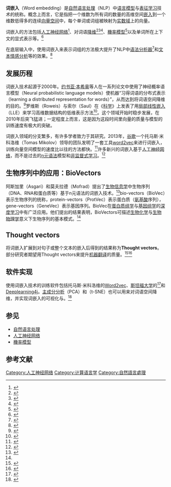 {{机器学习导航栏}}

'''词嵌入'''（Word embedding）是[[自然语言处理|自然语言处理]]（NLP）中[[語言模型|语言模型]]与[[表征学习|表征学习]]技术的统称。概念上而言，它是指把一个维数为所有词的数量的高维空间[[嵌入_(数学)|嵌入]]到一个维数低得多的连续[[向量空间|向量空间]]中，每个单词或词组被映射为[[实数|实数]][[数域|域]]上的向量。

词嵌入的方法包括[[人工神经网络|人工神经网络]]<ref>{{Cite arXiv|title=Distributed Representations of Words and Phrases and their Compositionality|last1=Mikolov|last2=Sutskever|last3=Chen|last4=Corrado|last5=Dean|first1=Tomas|first2=Ilya|first3=Kai|first4=Greg|first5=Jeffrey|year=2013|eprint=1310.4546|class=cs.CL}}</ref>、对词语{{Link-en|同现矩阵|co-occurrence matrix}}[[降维|降维]]<ref>{{Cite arXiv|title=Word Emdeddings through Hellinger PCA|last1=Lebret|last2=Collobert|first1=Rémi|first2=Ronan|year=2013|eprint=1312.5542|class=cs.CL}}</ref><ref>{{Cite conference |url=http://papers.nips.cc/paper/5477-neural-word-embedding-as-implicit-matrix-factorization.pdf |title=Neural Word Embedding as Implicit Matrix Factorization |last=Levy |first=Omer |conference=NIPS |year=2014 |last2=Goldberg |first2=Yoav |access-date=2016-12-28 |archive-date=2016-11-14 |archive-url=https://web.archive.org/web/20161114071800/http://papers.nips.cc/paper/5477-neural-word-embedding-as-implicit-matrix-factorization.pdf/ |dead-url=no }}</ref><ref>{{Cite conference |url=http://ijcai.org/papers15/Papers/IJCAI15-513.pdf |title=Word Embedding Revisited: A New Representation Learning and Explicit Matrix Factorization Perspective |last=Li |first=Yitan |conference=Int'l J. Conf. on Artificial Intelligence (IJCAI) |year=2015 |last2=Xu |first2=Linli |access-date=2016-12-28 |archive-date=2015-09-06 |archive-url=https://web.archive.org/web/20150906072818/http://ijcai.org/papers15/Papers/IJCAI15-513.pdf |dead-url=yes }}</ref>、[[機率模型|機率模型]]<ref>{{Cite journal|title=Euclidean Embedding of Co-occurrence Data|url=http://static.googleusercontent.com/media/research.google.com/en//pubs/archive/34951.pdf|last=Globerson|first=Amir|date=2007|journal=Journal of Machine learning research|access-date=2016-12-28|archive-date=2016-09-21|archive-url=https://web.archive.org/web/20160921091822/http://static.googleusercontent.com/media/research.google.com/en//pubs/archive/34951.pdf|dead-url=yes}}</ref>以及单词所在上下文的显式表示等。<ref>{{cite conference |last1=Levy |first1=Omer |last2=Goldberg |first2=Yoav |title=Linguistic Regularities in Sparse and Explicit Word Representations |conference=CoNLL |pages=171–180 |year=2014 |url=https://levyomer.files.wordpress.com/2014/04/linguistic-regularities-in-sparse-and-explicit-word-representations-conll-2014.pdf |access-date=2016-12-28 |archive-date=2017-09-25 |archive-url=https://web.archive.org/web/20170925181854/https://levyomer.files.wordpress.com/2014/04/linguistic-regularities-in-sparse-and-explicit-word-representations-conll-2014.pdf |dead-url=yes }}</ref>

在底层输入中，使用词嵌入来表示词组的方法极大提升了NLP中[[語法分析器|语法分析器]]<ref>{{cite conference |last1=Socher |first1=Richard |last2=Bauer |first2=John |last3=Manning |first3=Christopher |last4=Ng |first4=Andrew |title=Parsing with compositional vector grammars |conference=Proc. ACL Conf. |year=2013 |url=http://www.socher.org/uploads/Main/SocherBauerManningNg_ACL2013.pdf |access-date=2016-12-28 |archive-date=2016-08-11 |archive-url=https://web.archive.org/web/20160811041232/http://www.socher.org/uploads/Main/SocherBauerManningNg_ACL2013.pdf |dead-url=yes }}</ref>和[[文本情感分析|文本情感分析]]等的效果。<ref>{{cite conference |last1=Socher |first1=Richard |last2=Perelygin |first2=Alex |last3=Wu |first3=Jean |last4=Chuang |first4=Jason |last5=Manning |first5=Chris |last6=Ng |first6=Andrew |last7=Potts |first7=Chris |title=Recursive Deep Models for Semantic Compositionality Over a Sentiment Treebank |conference=EMNLP |year=2013 |url=http://nlp.stanford.edu/~socherr/EMNLP2013_RNTN.pdf |access-date=2016-12-28 |archive-date=2016-12-28 |archive-url=https://web.archive.org/web/20161228100300/http://nlp.stanford.edu/%7Esocherr/EMNLP2013_RNTN.pdf |dead-url=no }}</ref>

== 发展历程 ==
词嵌入技术起源于2000年。[[约书亚·本希奥|约书亚·本希奥]]等人在一系列论文中使用了神经概率语言模型（Neural probabilistic language models）使机器“习得词语的分布式表示（learning a distributed representation for words）”，从而达到将词语空间降维的目的。<ref>{{Cite journal|title=A Neural Probabilistic Language Model|url=http://link.springer.com/chapter/10.1007/3-540-33486-6_6#page-1|doi=10.1007/3-540-33486-6_6|page=1|journal=|access-date=2016-12-28|archive-date=2017-01-17|archive-url=https://web.archive.org/web/20170117015626/http://link.springer.com/chapter/10.1007/3-540-33486-6_6#page-1|dead-url=no}}</ref>罗维斯（Roweis）与索尔（Saul）在<span>《[[科学_(期刊)|科学]]》上发表了用</span>[[非线性降维|局部线性嵌入]]（LLE）来学习高维数据结构的低维表示方法<ref>{{cite journal|title=Nonlinear Dimensionality Reduction by Locally Linear Embedding|journal=Science|volume=290|issue=5500|pages=2323|url=http://science.sciencemag.org/content/290/5500/2323|bibcode=2000Sci...290.2323R|author1=Roweis|first1=Sam T.|last2=Saul|first2=Lawrence K.|year=2000|doi=10.1126/science.290.5500.2323|pmid=11125150|access-date=2016-12-28|archive-date=2016-12-06|archive-url=https://web.archive.org/web/20161206175042/http://science.sciencemag.org/content/290/5500/2323|dead-url=no}}</ref>。这个领域开始时稳步发展，在2010年后突飞猛进；一定程度上而言，这是因为这段时间里向量的质量与模型的训练速度有极大的突破。

词嵌入领域的分支繁多，有许多学者致力于其研究。2013年，[[Google|谷歌]]一个托马斯·米科洛维（Tomas Mikolov）领导的团队发明了一套工具[[word2vec|word2vec]]来进行词嵌入，训练向量空间模型的速度比以往的方法都快。<ref>{{Cite web |url=http://deeplearning4j.org/word2vec |title=word2vec |access-date=2016-12-28 |archive-url=https://web.archive.org/web/20170211040312/https://deeplearning4j.org/word2vec |archive-date=2017-02-11 |dead-url=yes }}</ref>许多新兴的词嵌入基于[[人工神经网络|人工神经网络]]，而不是过去的[[n元语法|n元语法]]模型和[[非監督式學習|非监督式学习]]。<ref>{{Cite journal|title=A Scalable Hierarchical Distributed Language Model|url=http://papers.nips.cc/paper/3583-a-scalable|deadurl=yes|archiveurl=https://web.archive.org/web/20160806151418/http://papers.nips.cc/paper/3583-a-scalable|archivedate=2016-08-06|journal=|access-date=2016-12-28}}</ref>

== 生物序列中的应用：BioVectors ==
阿斯加里（Asgari）和莫夫拉德（Mofrad）提出了[[生物信息学|生物信息学]]中生物序列（DNA、RNA和蛋白质等）基于n元语法的词嵌入技术。<ref name=":0">{{cite journal|title=Continuous Distributed Representation of Biological Sequences for Deep Proteomics and Genomics|url=http://journals.plos.org/plosone/article?id=10.1371/journal.pone.0141287|last2=Mofrad|first2=Mohammad R.K.|date=2015|journal=PloS one|issue=11|doi=10.1371/journal.pone.0141287|volume=10|page=e0141287|bibcode=2015PLoSO..1041287A|last1=Asgari|first1=Ehsaneddin|access-date=2020-09-19|archive-date=2020-08-15|archive-url=https://web.archive.org/web/20200815082026/https://journals.plos.org/plosone/article?id=10.1371%2Fjournal.pone.0141287|dead-url=no}}</ref>bio-vectors（BioVec）表示生物序列的统称，protein-vectors（ProtVec）表示蛋白质（[[氨基酸|氨基酸]]序列），gene-vectors（GeneVec）表示基因序列。BioVec在[[蛋白质组学|蛋白质组学]]与[[基因組學|基因组学]]的[[深度学习|深度学习]]中有广泛应用。他们提出的结果表明，BioVectors可描述[[生物化学|生物化学]]与[[生物物理学|生物物理学]]意义下生物序列的基本模式。<ref name=":0" />

== Thought vectors ==
<span>将词嵌入扩展到对句子或整个文本的嵌入后得到的结果称为</span>'''Thought vectors'''。部分研究者期望用Thought vectors来提升[[机器翻译|机器翻译]]的质量。<ref>{{Cite arXiv|title=skip-thought vectors|last1=Kiros|last2=Zhu|last3=Salakhutdinov|last4=Zemel|last5=Torralba|last6=Urtasun|last7=Fidler|first1=Ryan|first2=Yukun|first3=Ruslan|first4=Richard S.|first5=Antonio|first6=Raquel|first7=Sanja|year=2015|eprint=1506.06726|class=cs.CL}}</ref><ref>{{Cite web|url=http://deeplearning4j.org/thoughtvectors|title=thoughtvectors|access-date=2016-12-28|archive-url=https://web.archive.org/web/20170211043631/https://deeplearning4j.org/thoughtvectors|archive-date=2017-02-11|dead-url=yes}}</ref>

== 软件实现 ==
使用词嵌入技术的训练软件包括托马斯·米科洛维的[[Word2vec|Word2vec]]、[[斯坦福大学|斯坦福大学]]的{{Link-en|GloVe|GloVe (machine learning)}}<ref>{{Cite web|url=http://nlp.stanford.edu/projects/glove/|title=GloVe|accessdate=2016-12-28|archive-date=2016-12-19|archive-url=https://web.archive.org/web/20161219132150/http://nlp.stanford.edu/projects/glove/|dead-url=no}}</ref>和[[Deeplearning4j|Deeplearning4j]]。[[主成分分析|主成分分析]]（PCA）和{{Link-en|t-分布邻域嵌入算法|t-distributed stochastic neighbor embedding}}（t-SNE）也可以用来对词语空间降维，并实现词嵌入的可视化与{{Link-en|词义感应|Word-sense induction}}。<ref>{{Cite journal|title=A Visualization of Evolving Clinical Sentiment Using Vector Representations of Clinical Notes|url=http://www.cinc.org/archives/2015/pdf/0629.pdf|last=Ghassemi|first=Mohammad|last2=Mark|first2=Roger|date=2015|journal=Computing in Cardiology|last3=Nemati|first3=Shamim|access-date=2016-12-28|archive-date=2016-05-31|archive-url=https://web.archive.org/web/20160531160610/http://www.cinc.org/archives/2015/pdf/0629.pdf|dead-url=yes}}</ref>

== 参见 ==
* [[自然语言处理|自然语言处理]]
* [[人工神经网络|人工神经网络]]
* [[機率模型|機率模型]]

== 参考文献 ==
{{Reflist}}

[[Category:人工神经网络|Category:人工神经网络]]
[[Category:计算语言学|Category:计算语言学]]
[[Category:自然語言處理|Category:自然語言處理]]